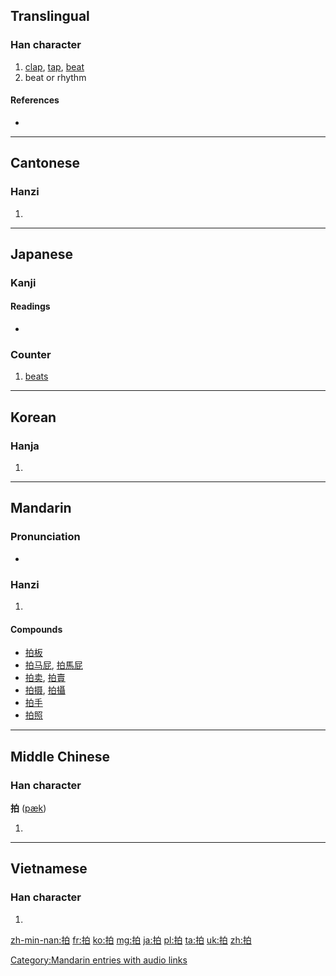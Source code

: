 ==Translingual==

===Han character===
{{Han char|rn=64|rad=手|as=05|sn=8|four=5600<sub>0</sub>|canj=手竹日 (QHA)}}

# [[clap]], [[tap]], [[beat]]
# beat or rhythm

====References====
* {{Han ref|kx=0425.070|dkj=11952|dj=0773.120|hdz=31854.030|uh=62CD|ud=25293|bh=A9E7|bd=43495}}

----

==Cantonese==

===Hanzi===
{{yue-hanzi|jyut=|y=paak3}}

# {{defn|lang=yue|sort=手05}}

----

==Japanese==

===Kanji===
{{ja-kanji|grade=c|rs=手05}}

====Readings====
* {{ja-readings|on=[[はく]] (haku), [[ひょう]] (hyō)|kun=[[うつ]] (utsu)}}

===Counter===
{{ja-pos|k|counter|hira=はく|rom=-haku}}

# {{music|lang=ja|skey=はく}} [[beat]]s

----

==Korean==

===Hanja===
{{ko-hanja|hangeul=박|eumhun=|rv=bak|mr=pak|y=pak}}

# {{defn|lang=ko|sort=手05}}

----

==Mandarin==

===Pronunciation===
* {{audio|zh-pāi.ogg|audio}}

===Hanzi===
{{cmn-hanzi|pin=[[bó]] ([[bo2]]), [[pāi]] ([[pai1]]), [[pò]] ([[po4]])|wg=po<sup>2</sup>, p'ai<sup>1</sup>, p'o<sup>4</sup>}}

# {{defn|lang=cmn|sort=手05}}

====Compounds====
* [[拍板]]
* [[拍马屁]], [[拍馬屁]]
* [[拍卖]], [[拍賣]]
* [[拍摄]], [[拍攝]]
* [[拍手]]
* [[拍照]]

----

==Middle Chinese==

===Han character===
'''拍''' ([[pæk]])

# {{defn|lang=zhx-mid|sort=手05}}

----

==Vietnamese==

===Han character===
{{vi-hantu|[[phách]], [[phếch]], [[vạch]], [[phạch]], [[phệch]]|rs=手05}}

# {{defn|lang=vi|sort=手05}}

[[Category:Mandarin entries with audio links]]

[[zh-min-nan:拍]]
[[fr:拍]]
[[ko:拍]]
[[mg:拍]]
[[ja:拍]]
[[pl:拍]]
[[ta:拍]]
[[uk:拍]]
[[zh:拍]]